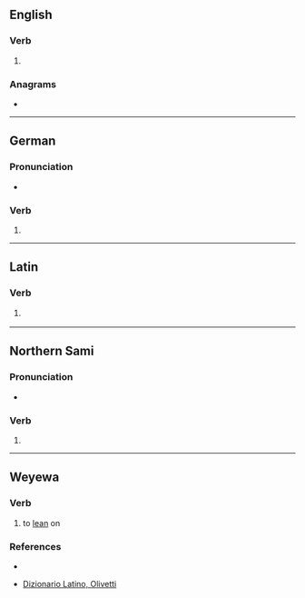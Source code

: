 {{also|Adde|ádde}}
==English==

===Verb===
{{en-verb}}

# {{obsolete spelling of|en|add}}

===Anagrams===
* {{anagrams|en|a=adde|Dade|Edda|dade|dead}}

----

==German==

===Pronunciation===
* {{audio|de|De-adde.ogg|Audio}}

===Verb===
{{head|de|verb form}}

# {{verb form of|de|adden||1|s|pres|;|1//3|s|sub|I|;|s|imp}}

----

==Latin==

===Verb===
{{la-verb-form|adde}}

# {{inflection of|la|addō||2|s|pres|actv|impr}}
#: {{uxi|la|'''adde''' huc (or {{l|la|istuc}} or {{l|la|eodem}} or {{l|la|eo}})|add to that}}

----

==Northern Sami==

===Pronunciation===
* {{se-IPA}}

===Verb===
{{head|se|verb form}}

# {{inflection of|se|addit||1|d|pres|indc|;|3|p|past|indc}}

----

==Weyewa==

===Verb===
{{head|wew|verb}}

# {{lb|wew|Loli}} to [[lean]] on

===References===
* {{r:wew:loli}}
{{normalized|from=ad'de}}
* [https://www.dizionario-latino.com/dizionario-latino-italiano.php?lemma=ADDO100 Dizionario Latino, Olivetti]